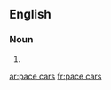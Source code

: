 ==English==

===Noun===
{{head|en|plural|head=[[pace]] [[car]]s}}

# {{plural of|pace car|lang=en}}

[[ar:pace cars]]
[[fr:pace cars]]